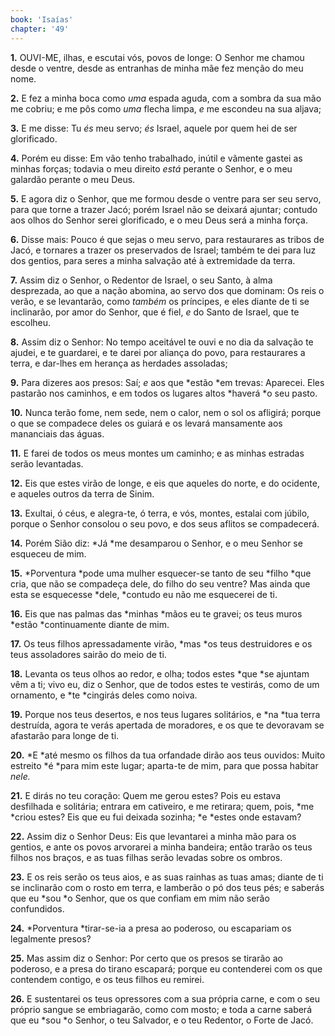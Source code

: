 ```yaml
---
book: 'Isaías'
chapter: '49'
---
```


**1.** OUVI-ME, ilhas, e escutai vós, povos de longe: O Senhor me chamou desde o ventre, desde as entranhas de minha mãe fez menção do meu nome.

**2.** E fez a minha boca como *uma* espada aguda, com a sombra da sua mão me cobriu; e me pôs como *uma* flecha limpa, *e* me escondeu na sua aljava;

**3.** E me disse: Tu *és* meu servo; *és* Israel, aquele por quem hei de ser glorificado.

**4.** Porém eu disse: Em vão tenho trabalhado, inútil e vãmente gastei as minhas forças; todavia o meu direito *está* perante o Senhor, e o meu galardão perante o meu Deus.

**5.** E agora diz o Senhor, que me formou desde o ventre para ser seu servo, para que torne a trazer Jacó; porém Israel não se deixará ajuntar; contudo aos olhos do Senhor serei glorificado, e o meu Deus será a minha força.

**6.** Disse mais: Pouco é que sejas o meu servo, para restaurares as tribos de Jacó, e tornares a trazer os preservados de Israel; também te dei para luz dos gentios, para seres a minha salvação até à extremidade da terra.

**7.** Assim diz o Senhor, o Redentor de Israel, o seu Santo, à alma desprezada, ao que a nação abomina, ao servo dos que dominam: Os reis o verão, e se levantarão, como *também* os príncipes, e eles diante de ti se inclinarão, por amor do Senhor, que é fiel, *e* do Santo de Israel, que te escolheu.

**8.** Assim diz o Senhor: No tempo aceitável te ouvi e no dia da salvação te ajudei, e te guardarei, e te darei por aliança do povo, para restaurares a terra, e dar-lhes em herança as herdades assoladas;

**9.** Para dizeres aos presos: Saí; *e* aos que *estão *em trevas: Aparecei. Eles pastarão nos caminhos, e em todos os lugares altos *haverá *o seu pasto.

**10.** Nunca terão fome, nem sede, nem o calor, nem o sol os afligirá; porque o que se compadece deles os guiará e os levará mansamente aos mananciais das águas.

**11.** E farei de todos os meus montes um caminho; e as minhas estradas serão levantadas.

**12.** Eis que estes virão de longe, e eis que aqueles do norte, e do ocidente, e aqueles outros da terra de Sinim.

**13.** Exultai, ó céus, e alegra-te, ó terra, e vós, montes, estalai com júbilo, porque o Senhor consolou o seu povo, e dos seus aflitos se compadecerá.

**14.** Porém Sião diz: *Já *me desamparou o Senhor, e o meu Senhor se esqueceu de mim.

**15.** *Porventura *pode uma mulher esquecer-se tanto de seu *filho *que cria, que não se compadeça dele, do filho do seu ventre? Mas ainda que esta se esquecesse *dele, *contudo eu não me esquecerei de ti.

**16.** Eis que nas palmas das *minhas *mãos eu te gravei; os teus muros *estão *continuamente diante de mim.

**17.** Os teus filhos apressadamente virão, *mas *os teus destruidores e os teus assoladores sairão do meio de ti.

**18.** Levanta os teus olhos ao redor, e olha; todos estes *que *se ajuntam vêm a ti; vivo eu, diz o Senhor, que de todos estes te vestirás, como de um ornamento, e *te *cingirás deles como noiva.

**19.** Porque nos teus desertos, e nos teus lugares solitários, e *na *tua terra destruída, agora te verás apertada de moradores, e os que te devoravam se afastarão para longe de ti.

**20.** *E *até mesmo os filhos da tua orfandade dirão aos teus ouvidos: Muito estreito *é *para mim este lugar; aparta-te de mim, para que possa habitar *nele.*

**21.** E dirás no teu coração: Quem me gerou estes? Pois eu estava desfilhada e solitária; entrara em cativeiro, e me retirara; quem, pois, *me *criou estes? Eis que eu fui deixada sozinha; *e *estes onde estavam?

**22.** Assim diz o Senhor Deus: Eis que levantarei a minha mão para os gentios, e ante os povos arvorarei a minha bandeira; então trarão os teus filhos nos braços, e as tuas filhas serão levadas sobre os ombros.

**23.** E os reis serão os teus aios, e as suas rainhas as tuas amas; diante de ti se inclinarão com o rosto em terra, e lamberão o pó dos teus pés; e saberás que eu *sou *o Senhor, que os que confiam em mim não serão confundidos.

**24.** *Porventura *tirar-se-ia a presa ao poderoso, ou escapariam os legalmente presos?

**25.** Mas assim diz o Senhor: Por certo que os presos se tirarão ao poderoso, e a presa do tirano escapará; porque eu contenderei com os que contendem contigo, e os teus filhos eu remirei.

**26.** E sustentarei os teus opressores com a sua própria carne, e com o seu próprio sangue se embriagarão, como com mosto; e toda a carne saberá que eu *sou *o Senhor, o teu Salvador, e o teu Redentor, o Forte de Jacó.